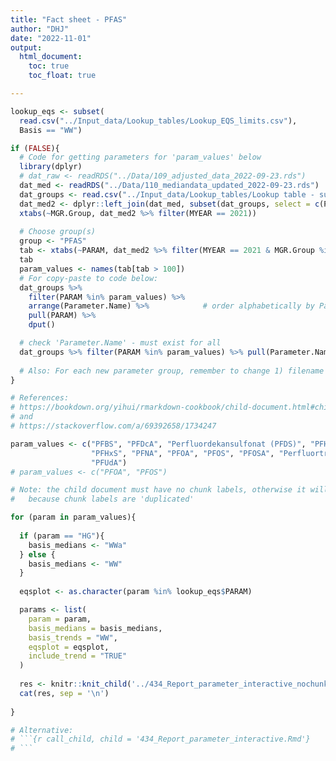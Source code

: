 ```yaml
---
title: "Fact sheet - PFAS"
author: "DHJ"
date: "2022-11-01"
output: 
  html_document:
    toc: true
    toc_float: true

---
```



```r

lookup_eqs <- subset(
  read.csv("../Input_data/Lookup_tables/Lookup_EQS_limits.csv"),
  Basis == "WW")

if (FALSE){
  # Code for getting parameters for 'param_values' below 
  library(dplyr)
  # dat_raw <- readRDS("../Data/109_adjusted_data_2022-09-23.rds")  
  dat_med <- readRDS("../Data/110_mediandata_updated_2022-09-23.rds")  
  dat_groups <- read.csv("../Input_data/Lookup_tables/Lookup table - substance groups.csv")
  dat_med2 <- dplyr::left_join(dat_med, subset(dat_groups, select = c(PARAM, MGR.Group)))
  xtabs(~MGR.Group, dat_med2 %>% filter(MYEAR == 2021))
  
  # Choose group(s)
  group <- "PFAS"
  tab <- xtabs(~PARAM, dat_med2 %>% filter(MYEAR == 2021 & MGR.Group %in% group))
  tab
  param_values <- names(tab[tab > 100])
  # For copy-paste to code below:
  dat_groups %>% 
    filter(PARAM %in% param_values) %>% 
    arrange(Parameter.Name) %>%            # order alphabetically by Parameter.Name, not PARAM
    pull(PARAM) %>%
    dput()

  # check 'Parameter.Name' - must exist for all
  dat_groups %>% filter(PARAM %in% param_values) %>% pull(Parameter.Name)
  
  # Also: For each new parameter group, remember to change 1) filename and 2) title
}

```



```r

# References:
# https://bookdown.org/yihui/rmarkdown-cookbook/child-document.html#child-document
# and
# https://stackoverflow.com/a/69392658/1734247 

param_values <- c("PFBS", "PFDcA", "Perfluordekansulfonat (PFDS)", "PFHpA", "PFHxA", 
                  "PFHxS", "PFNA", "PFOA", "PFOS", "PFOSA", "Perfluortridekansyre (PFTrA)", 
                  "PFUdA")
# param_values <- c("PFOA", "PFOS")

# Note: the child document must have no chunk labels, otherwise it will stop in the start of he second round
#   because chunk labels are 'duplicated'

for (param in param_values){
  
  if (param == "HG"){
    basis_medians <- "WWa"
  } else {
    basis_medians <- "WW"
  }
  
  eqsplot <- as.character(param %in% lookup_eqs$PARAM)

  params <- list(
    param = param,
    basis_medians = basis_medians,
    basis_trends = "WW",
    eqsplot = eqsplot,
    include_trend = "TRUE"
  )
  
  res <- knitr::knit_child('../434_Report_parameter_interactive_nochunklabels.Rmd', quiet = TRUE)
  cat(res, sep = '\n')
  
}

# Alternative:
# ```{r call_child, child = '434_Report_parameter_interactive.Rmd'}
# ```

```


